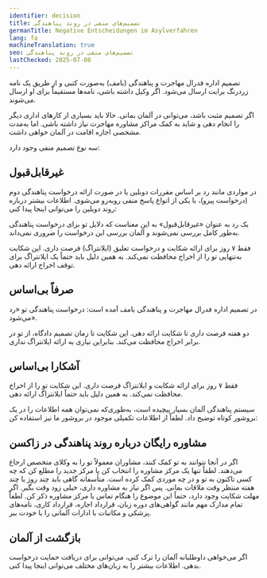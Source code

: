 ```yaml
---
identifier: decision
title: تصمیم‌های منفی در روند پناهندگی
germanTitle: Negative Entscheidungen im Asylverfahren
lang: fa
machineTranslation: true
seo: تصمیم‌های منفی در روند پناهندگی
lastChecked: 2025-07-08
---
```


تصمیم اداره فدرال مهاجرت و پناهندگی (بامف) به‌صورت کتبی و از طریق یک نامه زردرنگ برایت ارسال می‌شود. اگر وکیل داشته باشی، نامه‌ها مستقیماً برای او ارسال می‌شوند.

اگر تصمیم مثبت باشد، می‌توانی در آلمان بمانی. حالا باید بسیاری از کارهای اداری دیگر را انجام دهی و شاید به کمک مراکز مشاوره مهاجرت نیاز داشته باشی. اما به‌مدت مشخصی اجازه اقامت در آلمان خواهی داشت.

سه نوع تصمیم منفی وجود دارد:

## غیرقابل‌قبول

در مواردی مانند رد بر اساس مقررات دوبلین یا در صورت ارائه درخواست پناهندگی دوم (درخواست پیرو)، با یکی از انواع پاسخ منفی روبه‌رو می‌شوی. اطلاعات بیشتر درباره روند دوبلین را می‌توانی اینجا پیدا کنی:

<InternalShortLink identifier="dublin" />

یک رد به عنوان «غیرقابل‌قبول» به این معناست که دلایل تو برای درخواست پناهندگی به‌طور کامل بررسی نمی‌شوند و آلمان بررسی این درخواست را ضروری نمی‌داند.

فقط ۷ روز برای ارائه شکایت و درخواست تعلیق (ایلانتراگ) فرصت داری. این شکایت به‌تنهایی تو را از اخراج محافظت نمی‌کند. به همین دلیل باید حتماً یک ایلانتراگ برای توقف اخراج ارائه دهی.

## صرفاً بی‌اساس

در تصمیم اداره فدرال مهاجرت و پناهندگی بامف آمده است: درخواست پناهندگی تو «رد می‌شود».

دو هفته فرصت داری تا شکایت ارائه دهی. این شکایت تا زمان تصمیم دادگاه، از تو در برابر اخراج محافظت می‌کند. بنابراین نیازی به ارائه ایلانتراگ نداری.

## آشکارا بی‌اساس

فقط ۷ روز برای ارائه شکایت و ایلانتراگ فرصت داری. این شکایت تو را از اخراج محافظت نمی‌کند. به همین دلیل باید حتماً ایلانتراگ ارائه دهی.

<Block identifier="get-legal-advice" />

سیستم پناهندگی آلمان بسیار پیچیده است، به‌طوری‌که نمی‌توان همه اطلاعات را در یک بروشور کوتاه توضیح داد. لطفاً از اطلاعات تکمیلی موجود در بروشور ما نیز استفاده کن:

<InternalShortLink identifier="procedure" />

## مشاوره رایگان درباره روند پناهندگی در زاکسن

<Block identifier="counseling_addresses" />

اگر در آنجا نتوانند به تو کمک کنند، مشاوران معمولاً تو را به وکلای متخصص ارجاع می‌دهند. لطفاً تنها یک مرکز مشاوره را انتخاب کن یا مرکز جدید را مطلع کن که چه کسی تاکنون به تو و در چه موردی کمک کرده است. متأسفانه گاهی باید چند روز یا چند هفته منتظر وقت ملاقات بمانی. پس اگر نیاز به مشاوره داری، خیلی زود وقت بگیر. اگر مهلت شکایت وجود دارد، حتماً این موضوع را هنگام تماس با مرکز مشاوره ذکر کن. لطفاً تمام مدارک مهم مانند گواهی‌های دوره زبان، قرارداد اجاره، قرارداد کاری، نامه‌های پزشکی و مکاتبات با ادارات آلمانی را با خودت ببر.

## بازگشت از آلمان

اگر می‌خواهی داوطلبانه آلمان را ترک کنی، می‌توانی برای دریافت حمایت درخواست بدهی. اطلاعات بیشتر را به زبان‌های مختلف می‌توانی اینجا پیدا کنی.

<Block identifier="return" />
